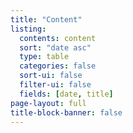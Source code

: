 ```yaml
---
title: "Content"
listing:
  contents: content
  sort: "date asc"
  type: table
  categories: false
  sort-ui: false
  filter-ui: false
  fields: [date, title]
page-layout: full
title-block-banner: false
---
```



